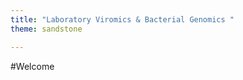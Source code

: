 ```yaml
---
title: "Laboratory Viromics & Bacterial Genomics "
theme: sandstone

---
```


#Welcome 


<Estamos interesados en investigar la dinamica viral de como los virus contribuyen en el medio ambiente>

